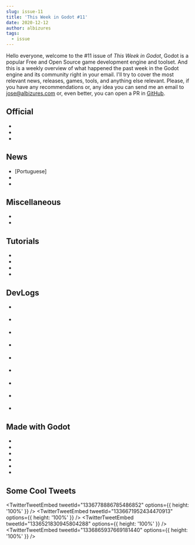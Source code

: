```yaml
---
slug: issue-11
title: 'This Week in Godot #11'
date: 2020-12-12
author: albizures
tags:
  - issue
---
```



Hello everyone, welcome to the #11 issue of _This Week in Godot_, Godot is a popular Free and Open Source game development engine and toolset. And this is a weekly overview of what happened the past week in the Godot engine and its community right in your email. I'll try to cover the most relevant news, releases, games, tools, and anything else relevant. Please, if you have any recommendations or, any idea you can send me an email to jose@albizures.com or, even better, you can open a PR in [GitHub](https://github.com/albizures/ThisWeekInGodot).

## Official

- <PostLink
  	type="article"
  	label="Announcing the new showcase for projects made with Godot"
  	link="https://godotengine.org/article/new-showcase-for-projects-made-with-godot"
  />
- <PostLink
  	type="article"
  	label="Dev snapshot: Godot 3.2.4 beta 4"
  	link="https://godotengine.org/article/new-showcase-for-projects-made-with-godot"
  />
- <PostLink
  	type="article"
  	label="Godot Engine receiving support funded by Facebook Reality Labs"
  	link="https://godotengine.org/article/godot-engine-receiving-support-funded-facebook-reality-labs"
  />

## News

- [Portuguese] <PostLink
  	label="Anunciando as palestras do Godot Online Brasil!"
    link="https://twitter.com/vnen/status/1335963807110336513" />
- <PostLink
  	label="Games Made In Godot Showcase"
  	type="youtube"
  	link="https://youtu.be/aZAVaK606Es"
  />
- <PostLink
  	label="Facebook Sponsors Godot -- Don't Panic! Breathe... It's A Good Thing!"
  	type="youtube"
  	link="https://youtu.be/NNHyorGxwyU"
  />

## Miscellaneous

- <PostLink
  	label="Why I'm not waiting for Godot 4.0"
  	type="youtube"
  	link="https://youtu.be/hHC9vQQ234I"
  />
- <PostLink
  	label="Games Made In Godot Showcase"
  	type="youtube"
  	link="https://youtu.be/aZAVaK606Es"
  />

## Tutorials

- <PostLink
  	label="Fix Particles Lag/Stutter in Godot"
  	type="youtube"
  	link="https://youtu.be/kbDj9V2MZvw"
  />
- <PostLink
  	label="How to make Silhouette Shader in GODOT"
  	type="youtube"
  	link="https://youtu.be/FfVBN-Fgikg"
  />
- <PostLink
  	label="Dragging the Top Sprite on a Stack"
  	type="youtube"
  	link="https://youtu.be/hIFWUD6g4BM"
  />
- <PostLink
  	label="Blood Effect in Godot Tutorial"
  	type="youtube"
  	link="https://youtu.be/SA4vRYYdbrk"
  />

## DevLogs

- <PostLink
  	label="XMPP Client in Godot"
  	type="article"
  	link="https://wolthera.info/2020/12/xmpp-client-in-godot/"
  />

- <PostLink
  	label="Lunar Bastion - A Game Jam Postmortem"
  	link="https://youtu.be/TZL0l25nD3c"
  	type="youtube"
  />
- <PostLink
  	label="Using Procedural Generation to Build Levels by Hand | Devlog #11"
  	link="https://youtu.be/AAAmQKgHsDg"
  	type="youtube"
  />
- <PostLink
  	label="Making A Level Up/Upgrade Effect In Godot"
  	link="https://youtu.be/Qof0-U8jCnA"
  	type="youtube"
  />
- <PostLink
  	label="Godot devlog GTA"
  	link="https://youtu.be/HDe71-d7Af8"
  	type="youtube"
  />
- <PostLink
  	label="Learning Godot Engine in 2 days with no experience"
  	link="https://youtu.be/RmOLWrARn4E"
  	type="youtube"
  />
- <PostLink
  	label="Extremely Hard Enemies of My Game!"
  	link="https://youtu.be/iJbWGBLqXqc"
  	type="youtube"
  />
- <PostLink
  	label="The Trick I Used to Make Combat Fun!"
  	link="https://youtu.be/6BrZryMz-ac"
  	type="youtube"
  />
- <PostLink
  	label="Making a Dark Souls inspired Combat System"
  	link="https://youtu.be/w29n0CCDgqc"
  	type="youtube"
  />

## Made with Godot

- <PostLink
  	label="Hijinx: A Christmas Caper"
  	source="https://bitbucket.org/JohnGabrielUK/hijinx-a-christmas-caper/"
  	link="https://johngabrieluk.itch.io/hijinx-a-christmas-caper"
  />
- <PostLink
  	label="Godot Shotgun Party"
  	source="https://github.com/vec64/Godot-Multiplayer-FPS"
  	link="https://vec64.itch.io/godot-shotgun-party"
  />
- <PostLink
  	label="Bottomless - Progress log 4: Not a Trailer"
  	link="https://youtu.be/C6I3qqOpilw"
  />
- <PostLink
  	label="Alien Wipeout"
  	link="https://remi-san.itch.io/alien-wipeout"
  />
- <PostLink
  	label="Zombie Maraud"
  	link="https://xienedev.itch.io/zombie-maraud"
  />
- <PostLink
  	label="Destroy The Robots"
  	link="https://lightninga.itch.io/destroy-the-robots"
  />

## Some Cool Tweets

<TwitterTweetEmbed tweetId="1336778886785486852" options={{ height: '100%' }} />
<TwitterTweetEmbed tweetId="1336671952434470913" options={{ height: '100%' }} />
<TwitterTweetEmbed tweetId="1336521830945804288" options={{ height: '100%' }} />
<TwitterTweetEmbed tweetId="1336865937669181440" options={{ height: '100%' }} />
